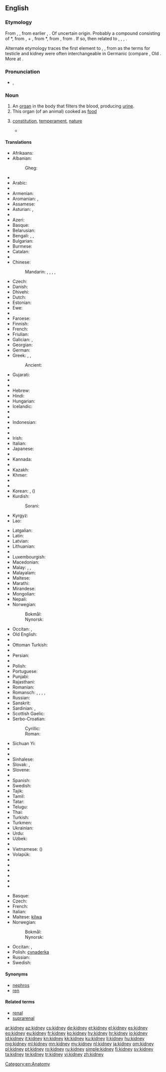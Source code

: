 ==English==
{{wikipedia}}

===Etymology===
From {{etyl|enm}} {{term|kednei|lang=enm}}, {{term|kidenei|||lang=enm}}, from earlier {{term|kidnere|kidnēre|lang=enm}}, {{term|kidenere|kidenēre|kidney|lang=enm}}. Of uncertain origin. Probably a compound consisting of {{etyl|enm|-}} *{{term||kid-, *quid-|belly, womb|lang=enm}}, from {{etyl|ang|-}} {{term|cwiþ|lang=ang}}, {{term|cwiþa||belly, womb, stomach|lang=ang}} + {{etyl|enm}} {{term|nere|nēre|kidney|lang=enm}}, from {{etyl|ang|-}} *{{term||nēore|kidney|lang=ang}}, from {{etyl|gem-pro|en}} {{recons|neuran||kidney|lang=gem-pro}}, from {{etyl|ine-pro|en}} {{recons|negʷh-r-||kidney|lang=ine-pro}}. If so, then related to {{etyl|nl|-}} {{term|nier||kidney|lang=nl}}, {{etyl|de|-}} {{term|Niere||kidney|lang=de}}, {{etyl|da|-}} {{term|nyre||kidney|lang=da}}, {{etyl|sv|-}} {{term|njure||kidney|lang=sv}}.

Alternate etymology traces the first element to {{etyl|ang|-}} {{term|ceod|cēod|lang=ang}}, {{term|codd||sack, scrotum|lang=ang}}, from {{etyl|gem-pro|en}} {{recons|keudō||sack|lang=gem-pro}} as the terms for testicle and kidney were often interchangeable in Germanic (compare {{etyl|goh|-}} {{term|nioro||kidney", also "testicle|lang=goh}}, Old {{etyl|sv|-}} {{term|vigniauri|vig-niauri|testicle|lang=sv}}. More at {{l|en|codpiece}}.

===Pronunciation===
* {{a|UK}} {{IPA|/ˈkɪdni/}}, {{X-SAMPA|/"kIdni/}}

===Noun===
{{en-noun}}

# An [[organ]] in the body that filters the blood, producing [[urine]].
# This organ (of an animal) cooked as [[food]]
# {{figuratively}} [[constitution]], [[temperament]], [[nature]]
#* {{quote-book|title=A Cooking Egg|author=[[w:T.S. Eliot|T.S. Eliot]]|url=http://www.bartleby.com/199/16.html|year=1920|passage=I shall not want Honour in Heaven<br>&nbsp;&nbsp;For I shall meet Sir Philip Sidney<br>And have talk with Coriolanus<br>&nbsp;&nbsp;And other heroes of that '''kidney'''.}}

====Translations====
{{trans-top|an organ in the body}}
* Afrikaans: {{t-|af|nier}}
* Albanian: {{t-|sq|veshkë|f}}
*: Gheg: {{tø|aln|rrâni}}
* {{trreq|am}}
* Arabic: {{t-|ar|كلية|f|tr=kúlya}}
* {{trreq|an}}
* Armenian: {{t-|hy|երիկամ|tr=erikam}}
* Aromanian: {{t-|rup|arniclju}}, {{t-|rup|riniclju}}
* Assamese: {{t-|as|বৃক্ক|tr=brikkô|sc=Beng}}
* Asturian: {{t-|ast|reñón|m}}, {{t-|ast|riñón|m}}
* {{trreq|ay}}
* Azeri: {{t+|az|böyrək}}
* Basque: {{t+|eu|giltzurrun}}
* Belarusian: {{t-|be|нырка|f|tr=nýrka|sc=Cyrl}}
* Bengali: {{t-|bn|কিডনি|tr=kiḑni|sc=Beng}}, {{t-|bn|বৃক্ক|tr=brikkô|sc=Beng}}, {{t-|bn|অন্ত্র|tr=ôntrô|sc=Beng}}
* Bulgarian: {{t+|bg|бъбрек|m|tr=bǎ̀brek}}
* Burmese: {{t+|my|ကျောက်ကပ်|tr=kjau' ka'|sc=Mymr}}
* Catalan: {{t+|ca|ronyó|m}}
* {{trreq|ny}}
* Chinese:
*: Mandarin: {{t|cmn|腎臟|sc=Hani}},  {{t|cmn|肾脏|tr=shènzàng|sc=Hani}},  {{t+|cmn|腎|sc=Hani}},  {{t+|cmn|肾|tr=shèn|sc=Hani}}, {{t|cmn|腰子|tr=yāozi|sc=Hani}}
* Czech: {{t+|cs|ledvina|f}}
* Danish: {{t+|da|nyre}}
* Dhivehi: {{t-|dv|ގުރުދާ|tr=gurudā|sc=Thaa}}
* Dutch: {{t+|nl|nier}}
* Estonian: {{t-|et|neer}}
* Ewe: {{tø|ee|ayiku|n}}
* {{trreq|ext}}
* Faroese: {{t-|fo|nýra|n}}
* Finnish: {{t+|fi|munuainen}}
* French: {{t+|fr|rein|m}}
* Friulian: {{tø|fur|rognon}}
* Galician: {{t+|gl|ril|m}}, {{t-|gl|rinle|m}}
* Georgian: {{t-|ka|თირკმლის|tr=t’irkmlis|sc=Geor}}
* German: {{t+|de|Niere|f}}
* Greek: {{t+|el|νεφρό|n|tr=nefró}}, {{t+|el|νεφρός|m|tr=nefrós}}, {{t+|el|νεφρί|n|tr=nefrí}}
*: Ancient: {{tø|grc|νεφρός|m|sc=polytonic}}
* Gujarati: {{t-|gu|મુત્રપિંડ|tr=mutrapiṃḍ|sc=Gujr}}
* {{trreq|ha}}
* {{trreq|haw}}
* Hebrew: {{t+|he|כליה|f|tr=kilya|sc=Hebr}}
* Hindi: {{t-|hi|गुर्दा|m|tr=gurdā|sc=Deva}}
* Hungarian: {{t+|hu|vese}}
* Icelandic: {{t+|is|nýra|n}}
* {{trreq|io}}
* {{trreq|ig}}
* Indonesian: {{t+|id|ginjal}}
* {{trreq|ia}}
* {{trreq|ie}}
* Irish: {{t-|ga|duán|m}}
* Italian: {{t+|it|rene|m}}
* Japanese: {{t+|ja|腎臓|tr=じんぞう, jinzō}}
* {{trreq|jv}}
* Kannada: {{t+|kn|ಮೂತ್ರಪಿಂಡ|tr=mūtrapiṇḍa|sc=Knda}}
* {{trreq|csb}}
* Kazakh: {{t|kk|бүйрек|tr=büyrek|sc=Cyrl}}
* Khmer: {{t-|km|តម្រងមូត្រ|tr=tɑɑmrɔɔng moot|sc=Khmr}}
* {{trreq|rw}}
* {{trreq|rn}}
* Korean: {{t+|ko|콩팥|tr=kongpat|sc=Kore}}, {{t+|ko|신장|tr=sinjang|sc=Kore}} ({{t+|ko|腎臟|sc=Kore}})
* Kurdish:
*: Sorani: {{ku-Arab|[[گورچیله‌]]}}
* Kyrgyz: {{t-|ky|бөйрөк|tr=böyrök|sc=Cyrl}}
* Lao: {{t-|lo|ໄຕ|tr=tay|sc=Laoo}}
{{trans-mid}}
* Latgalian: {{tø|ltg|eiksts}}
* Latin: {{t+|la|ren|m}}
* Latvian: {{t-|lv|niere}}
* Lithuanian: {{t-|lt|inkstas}}
* {{trreq|lg}}
* Luxembourgish: {{t-|lb|Nier|f}}
* Macedonian: {{t-|mk|бубрег|m|tr=búbreg|sc=Cyrl}}
* Malay: {{t-|ms|ginjal}}, {{t-|ms|kerinjal}}, {{t-|ms|buah pinggang}}
* Malayalam: {{t+|ml|വൃക്ക|tr=vr̥kka|sc=Mlym}}
* Maltese: {{t-|mt|kilwa|f}}
* Marathi: {{t-|mr|गुडदा|tr=guḍdā|sc=Deva}}
* Mirandese: {{tø|mwl|renhon|m}}
* Mongolian: {{t+|mn|бөөр|tr=böör|sc=Cyrl}}
* Nepali: {{t-|ne|मिर्गौलो|tr=mirgaulō|sc=Deva}}
* Norwegian:
*: Bokmål: {{t+|no|nyre|m|f}}
*: Nynorsk: {{t-|nn|nyre|f}}
* Occitan: {{t+|oc|ren}}, {{t-|oc|arnelh}}
* Old English: {{t-|ang|ædre|f|alt=ǣdre}}
* {{trreq|or}}
* Ottoman Turkish: {{tø|ota|بوبرک|tr=böbrek|sc=ota-Arab}}
* {{trreq|ps}}
* Persian: {{t+|fa|گرده|tr=gorde}}
* {{trreq|pms}}
* Polish: {{t+|pl|nerka|f}}
* Portuguese: {{t+|pt|rim|m}}
* Punjabi: {{t-|pa|ਗੁਰਦਾ|tr=gurdā|sc=Guru}}
* Rajasthani: {{tø|raj|गुड़दौ|tr=guṛdau|sc=Deva}}
* Romanian: {{t+|ro|rinichi}}
* Romansch: {{t-|rm|gnirunchel}}, {{t-|rm|narunchel}}, {{t-|rm|niruncel}}, {{t-|rm|nirunchel}}, {{t-|rm|ranuogl}}
* Russian: {{t+|ru|почка|f|tr=póčka}}
* Sanskrit: {{t-|sa|वृक्कः|tr=vŕkkaḥ|sc=Deva}}
* Sardinian: {{t-|sc|arrene}}, {{t-|sc|rene}}
* Scottish Gaelic: {{t-|gd|dubhag|f}}
* Serbo-Croatian:
*: Cyrillic: {{t-|sh|бубрег|m|sc=Cyrl}}
*: Roman: {{t-|sh|bubreg|m}}
* Sichuan Yi: {{tø|ii|ꀑ|tr=o}}
* {{trreq|scn}}
* {{trreq|sd}}
* Sinhalese: {{t-|si|වකුගඩුව|tr=vakugaḍuva|sc=Sinh}}
* Slovak: {{t+|sk|oblička|f}}, {{t-|sk|ľadvina|f}}
* Slovene: {{t-|sl|ledvica|f}}
* {{trreq|so}}
* Spanish: {{t+|es|riñón|m}}
* Swedish: {{t+|sv|njure}}
* Tajik: {{t-|tg|гурда|tr=gurda|sc=Cyrl}}
* Tamil: {{t-|ta|சிறுநீரக|tr=ciṟunīraka|sc=Taml}}
* Tatar: {{t+|tt|бөер|tr=böyer|sc=Cyrl}}
* Telugu: {{t+|te|మూత్రపిండము|tr=mūtrapiṇḍamu|sc=Telu}}
* Thai: {{t-|th|ไต|tr=dtai|sc=Thai}}
* Turkish: {{t+|tr|böbrek}}
* Turkmen: {{t+|tk|böwrek}}
* Ukrainian: {{t+|uk|нирка|f|tr=nýrka|sc=Cyrl}}
* Urdu: {{t-|ur|گردہ|m|tr=gurdā|sc=ur-Arab}}
* Uzbek: {{t-|uz|buyrak}}
* {{trreq|vec}}
* Vietnamese: {{t+|vi|thận}} ({{t-|vi|腎}})
* Volapük: {{t+|vo|roin}}
* {{trreq|wa}}
* {{trreq|wo}}
* {{trreq|xh}}
* {{trreq|yi}}
* {{trreq|yo}}
* {{trreq|zu}}
{{trans-bottom}}

{{trans-top|food}}
* Basque: {{t+|eu|giltzurrun}}
* Czech: {{t-|cs|ledvinky|f|p}}
* French: {{t+|fr|rognon|m}}
* Italian: {{t+|it|rognone|m}}
* Maltese: [[kilwa]] {{f}}
* Norwegian:
*: Bokmål: {{t+|no|nyre|m|f}}
*: Nynorsk: {{t-|nn|nyre|f}}
{{trans-mid}}
* Occitan: {{t-|oc|renhon}}, {{t+|oc|ronhon}}
* Polish: [[cynaderka]] {{f}}
* Russian: {{t+|ru|почки|f|p|tr=póčki}}
* Swedish: {{t+|sv|njure|c}}
{{trans-bottom}}

====Synonyms====
* [[nephros]]
* [[ren]]

====Related terms====
* [[renal]]
* [[suprarenal]]

[[Category:en:Anatomy]]

[[ar:kidney]]
[[az:kidney]]
[[cs:kidney]]
[[de:kidney]]
[[et:kidney]]
[[el:kidney]]
[[es:kidney]]
[[eo:kidney]]
[[eu:kidney]]
[[fr:kidney]]
[[ko:kidney]]
[[hy:kidney]]
[[hr:kidney]]
[[io:kidney]]
[[id:kidney]]
[[it:kidney]]
[[kn:kidney]]
[[kk:kidney]]
[[ku:kidney]]
[[li:kidney]]
[[hu:kidney]]
[[mg:kidney]]
[[ml:kidney]]
[[mn:kidney]]
[[my:kidney]]
[[nl:kidney]]
[[ja:kidney]]
[[om:kidney]]
[[pl:kidney]]
[[pt:kidney]]
[[ro:kidney]]
[[ru:kidney]]
[[simple:kidney]]
[[fi:kidney]]
[[sv:kidney]]
[[ta:kidney]]
[[te:kidney]]
[[tr:kidney]]
[[vi:kidney]]
[[zh:kidney]]